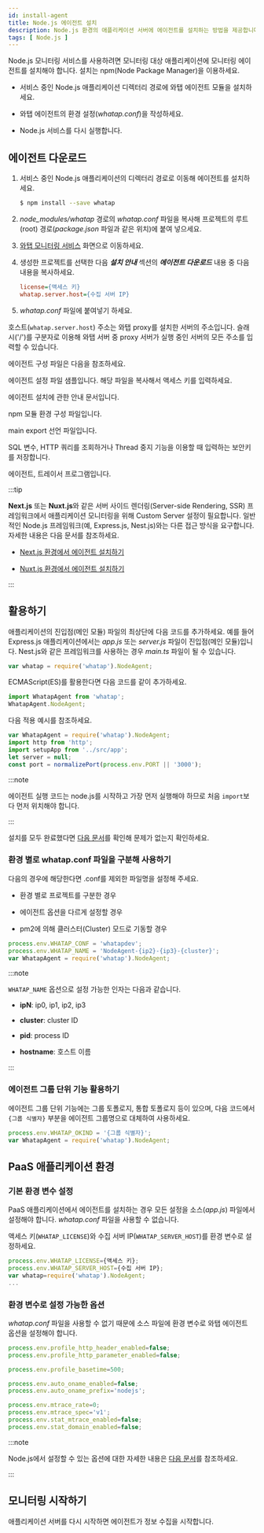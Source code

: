 ```yaml
---
id: install-agent
title: Node.js 에이전트 설치
description: Node.js 환경의 애플리케이션 서버에 에이전트를 설치하는 방법을 제공합니다.
tags: [ Node.js ]
---
```




<Agentsignupguide />   

<Youtube ko="i8P8wrKgm40" en="i8P8wrKgm40" ja="i8P8wrKgm40" />

Node.js 모니터링 서비스를 사용하려면 모니터링 대상 애플리케이션에 모니터링 에이전트를 설치해야 합니다. 설치는 npm(Node Package Manager)을 이용하세요.

* 서비스 중인 Node.js 애플리케이션 디렉터리 경로에 와탭 에이전트 모듈을 설치하세요.

* 와탭 에이전트의 환경 설정(*whatap.conf*)을 작성하세요.

* Node.js 서비스를 다시 실행합니다.


<Createprojectv2 />


<Accesskeyv2 /> 

## 에이전트 다운로드

1. 서비스 중인 Node.js 애플리케이션의 디렉터리 경로로 이동해 에이전트를 설치하세요.

    ```bash
    $ npm install --save whatap
    ```

1. *node_modules/whatap* 경로의 *whatap.conf* 파일을 복사해 프로젝트의 루트(root) 경로(*package.json* 파일과 같은 위치)에 붙여 넣으세요.

1. [와탭 모니터링 서비스](https://service.whatap.io) 화면으로 이동하세요.

1. 생성한 프로젝트를 선택한 다음 ***설치 안내*** 섹션의 ***에이전트 다운로드*** 내용 중 다음 내용을 복사하세요.

    ```ini title='Example'
    license={액세스 키}
    whatap.server.host={수집 서버 IP}
    ```

1. *whatap.conf* 파일에 붙여넣기 하세요.

호스트(`whatap.server.host`) 주소는 와탭 proxy를 설치한 서버의 주소입니다. 슬래시('/')를 구분자로 이용해 와탭 서버 중 proxy 서버가 실행 중인 서버의 모든 주소를 입력할 수 있습니다.

에이전트 구성 파일은 다음을 참조하세요.

<Filetree name="whatap">

  <FiletreeItem name="whatap.conf" type="file">에이전트 설정 파일 샘플입니다. 해당 파일을 복사해서 액세스 키를 입력하세요.</FiletreeItem>

  <FiletreeItem name="README.md" type="file">에이전트 설치에 관한 안내 문서입니다.</FiletreeItem>

  <FiletreeItem name="package.json" type="file">npm 모듈 환경 구성 파일입니다.</FiletreeItem>

  <FiletreeItem name="index.js" type="file">main export 선언 파일입니다.</FiletreeItem>

  <FiletreeItem name="paramkey.txt" type="file">SQL 변수, HTTP 쿼리를 조회하거나 Thread 중지 기능을 이용할 때 입력하는 보안키를 저장합니다.</FiletreeItem>

  <FiletreeItem name="lib" type="folder">에이전트, 트레이서 프로그램입니다.</FiletreeItem>

</Filetree>

:::tip

**Next.js** 또는 **Nuxt.js**와 같은 서버 사이드 렌더링(Server-side Rendering, SSR) 프레임워크에서 애플리케이션 모니터링을 위해 Custom Server 설정이 필요합니다. 일반적인 Node.js 프레임워크(예, Express.js, Nest.js)와는 다른 접근 방식을 요구합니다. 자세한 내용은 다음 문서를 참조하세요.

* [Next.js 환경에서 에이전트 설치하기](install-agent-nextjs)

* [Nuxt.js 환경에서 에이전트 설치하기](install-agent-nuxtjs)

:::

## 활용하기

애플리케이션의 진입점(메인 모듈) 파일의 최상단에 다음 코드를 추가하세요. 예를 들어 Express.js 애플리케이션에서는 *app.js* 또는 *server.js* 파일이 진입점(메인 모듈)입니다. Nest.js와 같은 프레임워크를 사용하는 경우 *main.ts* 파일이 될 수 있습니다.

```javascript title='Javascript'
var whatap = require('whatap').NodeAgent;
```

ECMAScript(ES)를 활용한다면 다음 코드를 같이 추가하세요.

```javascript title='ES'
import WhatapAgent from 'whatap';
WhatapAgent.NodeAgent;
```

다음 적용 예시를 참조하세요.

```javascript
var WhatapAgent = require('whatap').NodeAgent;
import http from 'http';
import setupApp from '../src/app';
let server = null;
const port = normalizePort(process.env.PORT || '3000');
```

:::note

에이전트 실행 코드는 node.js를 시작하고 가장 먼저 실행해야 하므로 처음 `import`보다 먼저 위치해야 합니다.

:::

설치를 모두 완료했다면 [다음 문서](install-check)를 확인해 문제가 없는지 확인하세요.

### 환경 별로 whatap.conf 파일을 구분해 사용하기

다음의 경우에 해당한다면 .conf를 제외한 파일명을 설정해 주세요.

* 환경 별로 프로젝트를 구분한 경우

* 에이전트 옵션을 다르게 설정할 경우

* pm2에 의해 클러스터(Cluster) 모드로 기동할 경우

```javascript
process.env.WHATAP_CONF = 'whatapdev';
process.env.WHATAP_NAME = 'NodeAgent-{ip2}-{ip3}-{cluster}';
var WhatapAgent = require('whatap').NodeAgent;
```

:::note

`WHATAP_NAME` 옵션으로 설정 가능한 인자는 다음과 같습니다.

* **ipN**: ip0, ip1, ip2, ip3

* **cluster**: cluster ID

* **pid**: process ID

* **hostname**: 호스트 이름

:::

### 에이전트 그룹 단위 기능 활용하기

에이전트 그룹 단위 기능에는 그룹 토폴로지, 통합 토폴로지 등이 있으며, 다음 코드에서 `{그룹 식별자}` 부분을 에이전트 그룹명으로 대체하여 사용하세요.

```javascript
process.env.WHATAP_OKIND = '{그룹 식별자}';
var WhatapAgent = require('whatap').NodeAgent;
```


## PaaS 애플리케이션 환경

### 기본 환경 변수 설정

PaaS 애플리케이션에서 에이전트를 설치하는 경우 모든 설정을 소스(*app.js*) 파일에서 설정해야 합니다. *whatap.conf* 파일을 사용할 수 없습니다.

액세스 키(`WHATAP_LICENSE`)와 수집 서버 IP(`WHATAP_SERVER_HOST`)를 환경 변수로 설정하세요.

```javascript title='app.js'
process.env.WHATAP_LICENSE={액세스 키};
process.env.WHATAP_SERVER_HOST={수집 서버 IP};
var whatap=require('whatap').NodeAgent;
...
```

### 환경 변수로 설정 가능한 옵션

*whatap.conf* 파일을 사용할 수 없기 때문에 소스 파일에 환경 변수로 와탭 에이전트 옵션을 설정해야 합니다.

```javascript title='app.js'
process.env.profile_http_header_enabled=false;
process.env.profile_http_parameter_enabled=false;

process.env.profile_basetime=500;

process.env.auto_oname_enabled=false;
process.env.auto_oname_prefix='nodejs';

process.env.mtrace_rate=0;
process.env.mtrace_spec='v1';
process.env.stat_mtrace_enabled=false;
process.env.stat_domain_enabled=false;
```

:::note

Node.js에서 설정할 수 있는 옵션에 대한 자세한 내용은 [다음 문서](set-agent)를 참조하세요.

:::


## 모니터링 시작하기

애플리케이션 서버를 다시 시작하면 에이전트가 정보 수집을 시작합니다.
